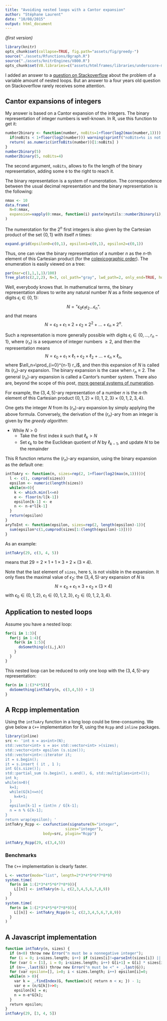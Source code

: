 ```yaml
---
title: "Avoiding nested loops with a Cantor expansion"
author: "Stéphane Laurent"
date: "10/08/2015"
output: html_document
---
```


*(first version)*


```r
library(knitr)
opts_chunk$set(collapse=TRUE, fig.path="assets/fig/greedy-")
source("./assets/Rfunctions/Bgraph.R")
source("./assets/knitrEngines/V800.R")
opts_chunk$set(V8.libraries=c("assets/htmlframes/libraries/underscore-min.js"))
```


I added an answer to a [question on Stackoverflow](http://stackoverflow.com/q/4683539/1100107) about the problem of a variable amount of nested loops. But an answer to a four years old question on Stackoverflow rarely receives some attention. 

## Cantor expansions of integers

My answer is based on a Cantor expansion of the integers. 
The binary representation of integer numbers is well-known. In R, use this function to get it:

```r
number2binary <- function(number, noBits=1+floor(log2(max(number,1)))) {
  if(noBits < 1+floor(log2(number))) warning(sprintf("noBits=%s is not enough", noBits))
  return( as.numeric(intToBits(number))[1:noBits] ) 
}
number2binary(5)
number2binary(5, noBits=4)
```

The second argument, `noBits`, allows to fix the length of the binary representation, adding some `0` to the right to reach it.

The binary representation is a system of numerotation. The correspondence between the usual decimal representation and the binary representation is the following:

```r
nmax <- 10
data.frame(
  N=0:nmax,
  expansion=vapply(0:nmax, function(i) paste(myutils::number2binary(i), collapse=""), character(1))
)
```

The numerotation for the $2^n$ first integers is also given by the Cartesian product of the set $\{0,1\}$ with itself $n$ times:

```r
expand.grid(epsilon0=c(0,1), epsilon1=c(0,1), epsilon2=c(0,1))
```

Thus, one can view the binary representation of a number $n$ as the $n$-th element of this Cartesian product (for the [colexicographic order](https://en.wikipedia.org/wiki/Lexicographical_order#Colexicographic_order)). The enumeration is easily viewed on a tree:

```r
par(mar=c(1,1,1,1)/100)
Tree_plot(c(2,2,2), N=3, col_path="gray", lwd_path=2, only_end=TRUE, hor=FALSE)
```


Well, everybody knows that. In mathematical terms, 
 the binary representation allows to write any natural number $N$ as a finite sequence of 
digits $\epsilon_i \in \{0,1\}$:
$$
N = \text{"}\epsilon_0\epsilon_1\epsilon_2\ldots\epsilon_n\text{"}.
$$
and that means
$$
N = \epsilon_0 + \epsilon_1\times 2 + \epsilon_2 \times 2^2 + \ldots + \epsilon_n \times 2^n.
$$

Such a representation is more generally possible with digits $\epsilon_i \in \{0,\ldots, r_n-1\}$, where $(r_n)$ is a sequence of integer numbers $\geq 2$, and then the representation means
$$
N = \epsilon_0 + \epsilon_1\times \ell_1 + \epsilon_2 \times \ell_2 + \ldots + \epsilon_n \times \ell_n,
$$
where $\ell_n=\prod_{i=0}^{n-1} r_i$, and then this expansion of $N$ is called its $(r_n)$-ary expansion. The binary expansion is the case when $r_n\equiv 2$. The general $(r_n)$-ary expansion is called a Cantor's number system. There also are, beyond the scope of this post,  [more general systems of numeration](http://matwbn.icm.edu.pl/ksiazki/aa/aa70/aa7022.pdf).

For example, the $(3,4,5)$-ary representation of a number $n$ is the $n$-th element of this Cartesian product $\{0,1,2\}\times\{0,1,2,3\}\times\{0,1,2,3,4\}$.

One gets the integer $N$ from its $(r_n)$-ary expansion by simply applying the above formula. Conversely, the derivation of the $(r_n)$-ary from an integer is given by the *greedy algorithm*:

* While $N>0$
    - Take the first index $k$ such that $\ell_k > N$
    - Set $\epsilon_k$ to be the Euclidean quotient of $N$ by $\ell_{k-1}$, and update $N$ to be the remainder 

This R function returns the $(r_n)$-ary expansion, using the binary expansion as the default one:

```r
intToAry <- function(n, sizes=rep(2, 1+floor(log2(max(n,1))))){
  l <- c(1, cumprod(sizes))
  epsilon <- numeric(length(sizes))
  while(n>0){
    k <- which.min(l<=n)
    e <- floor(n/l[k-1])
    epsilon[k-1] <- e
    n <- n-e*l[k-1]
  }
  return(epsilon)
}
aryToInt <- function(epsilon, sizes=rep(2, length(epsilon)-1)){
  sum(epsilon*c(1,cumprod(sizes[1:(length(epsilon)-1)])))
}
```

As an example:
```r
intToAry(29, c(3, 4, 5)) 
```
means that $29 = 2\times 1 + 1 \times 3  + 2 \times (3\times 4)$. 

Note that the last element of `sizes`, here `5`, is not visible in the expansion. It 
only fixes the maximal value of $\epsilon_2$: the $(3,4,5)$-ary expansion of $N$ is 
$$
N = \epsilon_0 + \epsilon_1 \times 3 + \epsilon_2 \times (3\times 4)
$$
with $\epsilon_0 \in \{0,1,2\}$, $\epsilon_1 \in \{0, 1, 2, 3\}$, $\epsilon_2 \in \{0, 1, 2, 3, 4\}$.


## Application to nested loops 

Assume you have a nested loop:

```r
for(i in 1:3){
  for(j in 1:4){
    for(k in 1:5){
      doSomething(c(i,j,k))
    }
  }
}
```

This nested loop can be reduced to only one loop with the $(3,4,5)$-ary representation:

```r
for(n in 1:(3*4*5)){
  doSomething(intToAry(n, c(3,4,5)) + 1)
}
```


## A Rcpp implementation 

Using the `intToAry` function in a long loop could be time-consuming. We give below a `C++` implementation for R, using the `Rcpp` and `inline` packages.

```r
library(inline)
src <- 'int n = as<int>(N);
std::vector<int> s = as< std::vector<int> >(sizes);
std::vector<int> epsilon (s.size());
std::vector<int>::iterator it;
it = s.begin();
it = s.insert ( it , 1 );
int G[s.size()];
std::partial_sum (s.begin(), s.end(), G, std::multiplies<int>());
int k;
while(n>0){
  k=1;
  while(G[k]<=n){
    k=k+1;
  }
  epsilon[k-1] = (int)n / G[k-1];
  n = n % G[k-1];
}
return wrap(epsilon); '
intToAry_Rcpp <- cxxfunction(signature(N="integer",
                           sizes="integer"),
                 body=src, plugin="Rcpp")
```


```r
intToAry_Rcpp(29, c(3,4,5))
```

### Benchmarks 

The `C++` implementation is clearly faster.

```r
L <- vector(mode="list", length=2*3*4*5*6*7*8*9)
system.time(
  for(n in 1:(2*3*4*5*6*7*8*9)){
    L[[n]] <- intToAry(n-1, c(2,3,4,5,6,7,8,9))
  }
)
system.time(
  for(n in 1:(2*3*4*5*6*7*8*9)){
    L[[n]] <- intToAry_Rcpp(n-1, c(2,3,4,5,6,7,8,9))
  }
)
```

## A Javascript implementation 

```r
function intToAry(n, sizes) {
  if (n<0) throw new Error("n must be a nonnegative integer");
  for (i = 0; i<sizes.length; i++) if (sizes[i]!=parseInt(sizes[i]) || sizes[i]<1){  throw new Error("sizes must be a vector of integers be >1"); };
  for (var G = [1], i = 0; i<sizes.length; i++) G[i+1] = G[i] * sizes[i]; 
  if (n>=_.last(G)) throw new Error("n must be <" + _.last(G));
  for (var epsilon=[], i=0; i < sizes.length; i++) epsilon[i]=0;
  while(n > 0){
    var k = _.findIndex(G, function(x){ return n < x; }) - 1;
    var e = (n/G[k])>>0;
    epsilon[k] = e;
    n = n-e*G[k];
  }
  return epsilon;
}
intToAry(29, [3, 4, 5])
```




